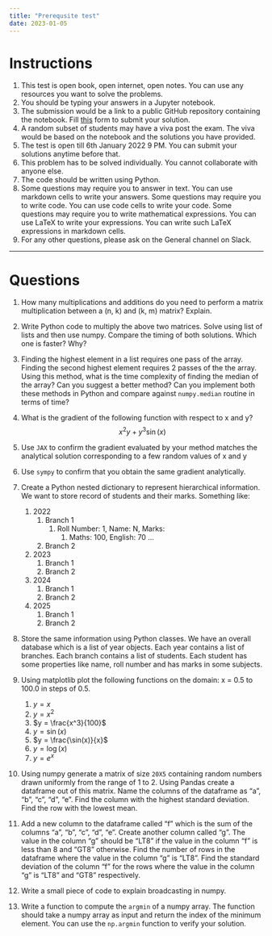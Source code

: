 ```yaml
---
title: "Prerequsite test"
date: 2023-01-05
---
```


# Instructions


1. This test is open book, open internet, open notes. You can use any resources you want to solve the problems.
2. You should be typing your answers in a Jupyter notebook. 
3. The submission would be a link to a public GitHub repository containing the notebook. Fill [this](https://forms.gle/xtZtBcD1ReVjT7M19) form to submit your solution. 
4. A random subset of students may have a viva post the exam. The viva would be based on the notebook and the solutions you have provided.
5. The test is open till 6th January 2022 9 PM. You can submit your solutions anytime before that.
6. This problem has to be solved individually. You cannot collaborate with anyone else.
7. The code should be written using Python. 
8. Some questions may require you to answer in text. You can use markdown cells to write your answers. Some questions may require you to write code. You can use code cells to write your code. Some questions may require you to write mathematical expressions. You can use LaTeX to write your expressions. You can write such LaTeX expressions in markdown cells.
9. For any other questions, please ask on the General channel on Slack.



--- 

# Questions
1. How many multiplications and additions do you need to perform a matrix multiplication between a (n, k) and (k, m) matrix? Explain.
2. Write Python code to multiply the above two matrices. Solve using list of lists and then use numpy. Compare the timing of both solutions. Which one is faster? Why?
3. Finding the highest element in a list requires one pass of the array. Finding the second highest element requires 2 passes of the the array. Using this method, what is the time complexity of finding the median of the array? Can you suggest a better method? Can you implement both these methods in Python and compare against `numpy.median` routine in terms of time?
4. What is the gradient of the following function with respect to x and y?
$$
x^2y+y^3\sin(x)
$$

5. Use `JAX` to confirm the gradient evaluated by your method matches the analytical solution corresponding to a few random values of x and y
6. Use `sympy` to confirm that you obtain the same gradient analytically.
7. Create a Python nested dictionary to represent hierarchical information. We want to store record of students and their marks. Something like:
   1. 2022
      1. Branch 1
         1. Roll Number: 1, Name: N, Marks:
            1. Maths: 100, English: 70 ...
      2. Branch 2
   2. 2023
      1. Branch 1
      2. Branch 2
   3. 2024
      1. Branch 1
      2. Branch 2
   4. 2025
      1. Branch 1
      2. Branch 2
8. Store the same information using Python classes. We have an overall database which is a list of year objects. Each year contains a list of branches. Each branch contains a list of students. Each student has some properties like name, roll number and has marks in some subjects.
9. Using matplotlib plot the following functions on the domain: x = 0.5 to 100.0 in steps of 0.5.
   1. $y = x$
   2. $y = x^2$
   3. $y = \frac{x^3}{100}$
   4. $y = \sin(x)$
   5. $y = \frac{\sin(x)}{x}$
   6. $y = \log(x)$
   7. $y = e^x$
10. Using numpy generate a matrix of size `20X5` containing random numbers drawn uniformly from the range of 1 to 2. Using Pandas create a dataframe out of this matrix. Name the columns of the dataframe as "a", "b", "c", "d", "e". Find the column with the highest standard deviation. Find the row with the lowest mean.
11. Add a new column to the dataframe called "f" which is the sum of the columns "a", "b", "c", "d", "e". Create another column called "g". The value in the column "g" should be "LT8" if the value in the column "f" is less than 8 and "GT8" otherwise. Find the number of rows in the dataframe where the value in the column "g" is "LT8". Find the standard deviation of the column "f" for the rows where the value in the column "g" is "LT8" and "GT8" respectively.
12. Write a small piece of code to explain broadcasting in numpy.
13. Write a function to compute the `argmin` of a numpy array. The function should take a numpy array as input and return the index of the minimum element. You can use the `np.argmin` function to verify your solution.


